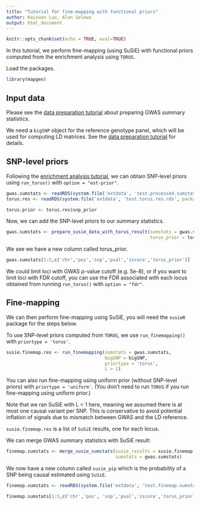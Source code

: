 ```yaml
---
title: "Tutorial for fine-mapping with functional priors"
author: Kaixuan Luo, Alan Selewa
output: html_document
---
```


```r
knitr::opts_chunk$set(echo = TRUE, eval=TRUE)
```

In this tutorial, we perform fine-mapping (using SuSiE) with 
functional priors computed from the enrichment analysis using `TORUS`.

Load the packages. 
```r
library(mapgen)
```

## Input data

Please see the [data preparation tutorial][data-preparation-tutorial] about 
preparing GWAS summary statistics. 

We need a `bigSNP` object for the reference genotype panel, 
which will be used for computing LD matrices. See the 
[data preparation tutorial][data-preparation-tutorial] for details.

## SNP-level priors

Following the [enrichment analysis tutorial][enrichment-tutorial], 
we can obtain SNP-level priors using `run_torus()` with `option = "est-prior"`.
```r
gwas.sumstats <- readRDS(system.file('extdata', 'test.processed.sumstats.rds', package='mapgen'))
torus.res <- readRDS(system.file('extdata', 'test.torus.res.rds', package='mapgen'))
```

```r
torus.prior <- torus.res$snp_prior
```

Now, we can add the SNP-level priors to our summary statistics. 
```r
gwas.sumstats <- prepare_susie_data_with_torus_result(sumstats = gwas.sumstats, 
                                                      torus_prior = torus.prior)
```

We see we have a new column called torus_prior.
```r
gwas.sumstats[1:5,c('chr','pos','snp','pval','zscore','torus_prior')]
```

We could limit loci with GWAS p-value cutoff (e.g. 5e-8), 
or if you want to limit loci with FDR cutoff, you can use the 
FDR associated with each locus obtained from running `run_torus()` 
with `option = "fdr"`. 

## Fine-mapping

We can then perform fine-mapping using SuSiE, 
you will need the `susieR` package for the steps below. 

To use SNP-level priors computed from `TORUS`, we use `run_finemapping()` 
with `priortype = 'torus'`.
```r
susie.finemap.res <- run_finemapping(sumstats = gwas.sumstats, 
                                     bigSNP = bigSNP, 
                                     priortype = 'torus', 
                                     L = 1)
```

You can also run fine-mapping using uniform prior (without SNP-level priors)
with `priortype = 'uniform'`. (You don't need to run `TORUS` if you run 
fine-mapping using uniform prior.)

Note that we ran SuSiE with L = 1 here, meaning we assumed there is at most 
one causal variant per SNP. This is conservative to avoid potential inflation 
of signals due to mismatch between GWAS and the LD reference.

`susie.finemap.res` is a list of `SuSiE` results, one for each locus. 

We can merge GWAS summary statistics with SuSiE result:
```r
finemap.sumstats <- merge_susie_sumstats(susie_results = susie.finemap.res, 
                                         sumstats = gwas.sumstats)
```

We now have a new column called `susie_pip` which is the probability of a SNP 
being causal estimated using `SuSiE`.

```r
finemap.sumstats <- readRDS(system.file('extdata', 'test.finemap.sumstats.rds', package='mapgen'))
```

```r
finemap.sumstats[1:5,c('chr','pos', 'snp','pval','zscore','torus_prior','susie_pip')]
```

[data-preparation-tutorial]: https://xinhe-lab.github.io/mapgen/articles/data_preparation_tutorial.html
[enrichment-tutorial]: https://xinhe-lab.github.io/mapgen/articles/enrichment_finemapping_tutorial.html
